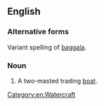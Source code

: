 ==English==

===Alternative forms===
Variant spelling of [[baggala]].

===Noun===
{{head|en|noun}}

# A two-masted trading [[boat]].

[[Category:en:Watercraft]]